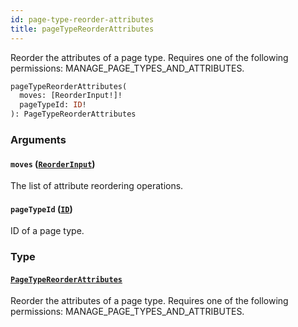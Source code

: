 ```yaml
---
id: page-type-reorder-attributes
title: pageTypeReorderAttributes
---
```



Reorder the attributes of a page type. Requires one of the following permissions: MANAGE_PAGE_TYPES_AND_ATTRIBUTES.

```graphql
pageTypeReorderAttributes(
  moves: [ReorderInput!]!
  pageTypeId: ID!
): PageTypeReorderAttributes
```


### Arguments

#### `moves` ([`ReorderInput`](../../../developer/api-reference/inputs/reorder-input))

The list of attribute reordering operations.


#### `pageTypeId` ([`ID`](../../../developer/api-reference/scalars/id))

ID of a page type.


### Type

#### [`PageTypeReorderAttributes`](../../../developer/api-reference/objects/page-type-reorder-attributes) 

Reorder the attributes of a page type. Requires one of the following permissions: MANAGE_PAGE_TYPES_AND_ATTRIBUTES.




